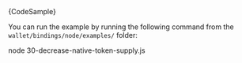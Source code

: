
<CodeBlock className="language-typescript">
  {CodeSample}
</CodeBlock>

You can run the example by running the following command from the `wallet/bindings/node/examples/` folder:

<CodeBlock className="language-bash">
    node 30-decrease-native-token-supply.js
</CodeBlock>
